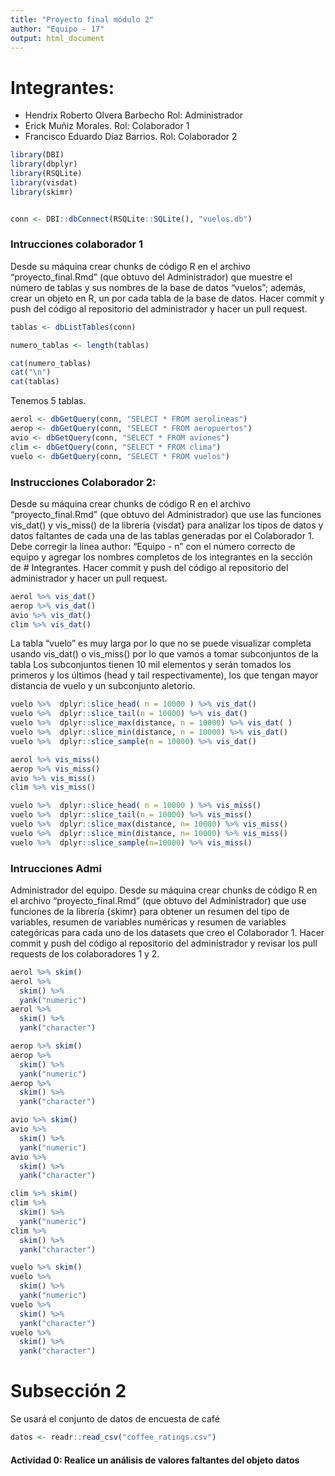 ```yaml
---
title: "Proyecto final módulo 2"
author: "Equipo - 17"
output: html_document
---
```


# Integrantes:

+ Hendrix Roberto Olvera Barbecho Rol: Administrador
+ Erick Muñiz Morales. Rol: Colaborador 1
+ Francisco Eduardo Díaz Barrios. Rol: Colaborador 2

```r
library(DBI)
library(dbplyr)
library(RSQLite)
library(visdat)
library(skimr)


conn <- DBI::dbConnect(RSQLite::SQLite(), "vuelos.db")
```

### Intrucciones colaborador 1 

Desde su máquina crear chunks de código R en el archivo "proyecto_final.Rmd" (que obtuvo del Administrador) que muestre el número de tablas y sus nombres de la base de datos "vuelos"; además, crear un objeto en R, un por cada tabla de la base de datos. Hacer commit y push del código al repositorio del administrador y hacer un pull request.



```r
tablas <- dbListTables(conn) 

numero_tablas <- length(tablas)

cat(numero_tablas)
cat("\n")
cat(tablas)
```

Tenemos 5 tablas. 

```r
aerol <- dbGetQuery(conn, "SELECT * FROM aerolineas")
aerop <- dbGetQuery(conn, "SELECT * FROM aeropuertos")
avio <- dbGetQuery(conn, "SELECT * FROM aviones")
clim <- dbGetQuery(conn, "SELECT * FROM clima")
vuelo <- dbGetQuery(conn, "SELECT * FROM vuelos")
```

### Instrucciones Colaborador 2: 

Desde su máquina crear chunks de código R en el archivo "proyecto_final.Rmd" (que obtuvo del Administrador) que use las funciones vis_dat() y vis_miss() de la librería {visdat} para analizar los tipos de datos y datos faltantes de cada una de las tablas generadas por el Colaborador 1. Debe corregir la línea author: "Equipo - n" con el número correcto de equipo y agregar los nombres completos de los integrantes en la sección de # Integrantes. Hacer commit y push del código al repositorio del administrador y hacer un pull request.
 
```r
aerol %>% vis_dat()
aerop %>% vis_dat()
avio %>% vis_dat()
clim %>% vis_dat()
```

La tabla "vuelo" es muy larga por lo que no se puede visualizar completa usando vis_dat() o vis_miss() por lo que vamos a tomar subconjuntos de la tabla
Los subconjuntos tienen 10 mil elementos y serán tomados los primeros  y los últimos (head y tail respectivamente), los que tengan mayor distancia de vuelo y 
un subconjunto aletorio.

```r
vuelo %>%  dplyr::slice_head( n = 10000 ) %>% vis_dat()
vuelo %>%  dplyr::slice_tail(n = 10000) %>% vis_dat()
vuelo %>%  dplyr::slice_max(distance, n = 10000) %>% vis_dat( )
vuelo %>%  dplyr::slice_min(distance, n = 10000) %>% vis_dat()
vuelo %>%  dplyr::slice_sample(n = 10000) %>% vis_dat()
```

```r
aerol %>% vis_miss()
aerop %>% vis_miss()
avio %>% vis_miss()
clim %>% vis_miss()
```

```r
vuelo %>%  dplyr::slice_head( n = 10000 ) %>% vis_miss()
vuelo %>%  dplyr::slice_tail(n = 10000) %>% vis_miss()
vuelo %>%  dplyr::slice_max(distance, n= 10000) %>% vis_miss()
vuelo %>%  dplyr::slice_min(distance, n= 10000) %>% vis_miss()
vuelo %>%  dplyr::slice_sample(n=10000) %>% vis_miss()
```

### Intrucciones Admi

Administrador del equipo. Desde su máquina crear chunks de código R en el archivo "proyecto_final.Rmd" (que obtuvo del Administrador) que use funciones de la librería {skimr} para obtener un resumen del tipo de variables, resumen de variables numéricas y resumen de variables categóricas para cada uno de los datasets que creo el Colaborador 1. Hacer commit y push del código al repositorio del administrador y revisar los pull requests de los colaboradores 1 y 2.

```r
aerol %>% skim()
aerol %>%
  skim() %>%
  yank("numeric")
aerol %>%
  skim() %>%
  yank("character")
```

```r
aerop %>% skim()
aerop %>%
  skim() %>%
  yank("numeric")
aerop %>%
  skim() %>%
  yank("character")
```

```r
avio %>% skim()
avio %>%
  skim() %>%
  yank("numeric")
avio %>%
  skim() %>%
  yank("character")
```

```r
clim %>% skim()
clim %>%
  skim() %>%
  yank("numeric")
clim %>%
  skim() %>%
  yank("character")
```

```r
vuelo %>% skim()
vuelo %>%
  skim() %>%
  yank("numeric")
vuelo %>%
  skim() %>%
  yank("character")
vuelo %>%
  skim() %>%
  yank("character")
```



# Subsección 2

Se usará el conjunto de datos de encuesta de café

```r
datos <- readr::read_csv("coffee_ratings.csv")
```
#### Actividad 0: Realice un análisis de valores faltantes del objeto datos

